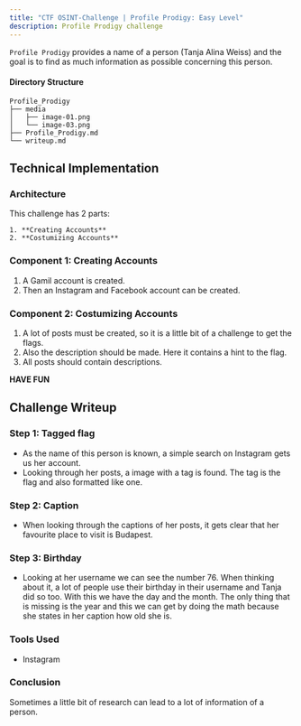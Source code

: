 ```yaml
---
title: "CTF OSINT-Challenge | Profile Prodigy: Easy Level"
description: Profile Prodigy challenge
---
```

`Profile Prodigy` provides a name of a person (Tanja Alina Weiss) and the goal is to find as much information as possible concerning this person.

#### Directory Structure

```
Profile_Prodigy
├── media
│   ├── image-01.png
│   └── image-03.png
├── Profile_Prodigy.md
└── writeup.md
```

## Technical Implementation

### Architecture

This challenge has 2 parts:

    1. **Creating Accounts**
    2. **Costumizing Accounts**

### Component 1: Creating Accounts

1. A Gamil account is created.
2. Then an Instagram and Facebook account can be created.

### Component 2: Costumizing Accounts

1. A lot of posts must be created, so it is a little bit of a challenge to get the flags.
2. Also the description should be made. Here it contains a hint to the flag.
3. All posts should contain descriptions.

**HAVE FUN**

## Challenge Writeup

### Step 1: Tagged flag

- As the name of this person is known, a simple search on Instagram gets us her account.
- Looking through her posts, a image with a tag is found. The tag is the flag and also formatted like one.

### Step 2: Caption

-  When looking through the captions of her posts, it gets clear that her favourite place to visit is Budapest.

### Step 3: Birthday

- Looking at her username we can see the number 76. When thinking about it, a lot of people use their birthday in their username and Tanja did so too. With this we have the day and the month. The only thing that is missing is the year and this we can get by doing the math because she states in her caption how old she is.

### Tools Used

* Instagram

### Conclusion
Sometimes a little bit of research can lead to a lot of information of a person.